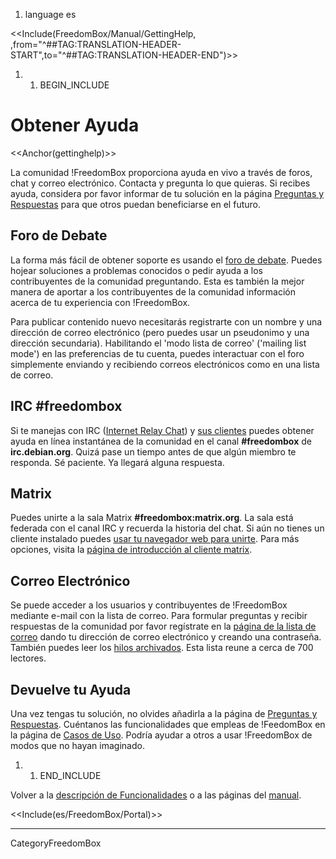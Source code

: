 #language es
<<Include(FreedomBox/Manual/GettingHelp, ,from="^##TAG:TRANSLATION-HEADER-START",to="^##TAG:TRANSLATION-HEADER-END")>>

## BEGIN_INCLUDE

= Obtener Ayuda =

<<Anchor(gettinghelp)>>

La comunidad !FreedomBox proporciona ayuda en vivo a través de foros, chat y correo electrónico. Contacta y pregunta lo que quieras. Si recibes ayuda, considera por favor informar de tu solución en la página [[es/FreedomBox/QuestionsAndAnswers|Preguntas y Respuestas]] para que otros puedan beneficiarse en el futuro.

== Foro de Debate ==

La forma más fácil de obtener soporte es usando el [[https://discuss.freedombox.org|foro de debate]]. Puedes hojear soluciones a problemas conocidos o pedir ayuda a los contribuyentes de la comunidad preguntando. Esta es también la mejor manera de aportar a los contribuyentes de la comunidad información acerca de tu experiencia con !FreedomBox.

Para publicar contenido nuevo necesitarás registrarte con un nombre y una dirección de correo electrónico (pero puedes usar un pseudonimo y una dirección secundaria). Habilitando el 'modo lista de correo' ('mailing list mode') en las preferencias de tu cuenta, puedes interactuar con el foro simplemente enviando y recibiendo correos electrónicos como en una lista de correo.

== IRC #freedombox ==

Si te manejas con IRC ([[http://www.irchelp.org/|Internet Relay Chat]]) y [[http://www.irchelp.org/irchelp/clients/|sus clientes]] puedes obtener ayuda en línea instantánea de la comunidad en el canal '''#freedombox''' de '''irc.debian.org'''. Quizá pase un tiempo antes de que algún miembro te responda. Sé paciente. Ya llegará alguna respuesta.

== Matrix ==

Puedes unirte a la sala Matrix '''#freedombox:matrix.org'''. La sala está federada con el canal IRC y recuerda la historia del chat.
Si aún no tienes un cliente instalado puedes [[https://riot.im/app/#/room/#freedombox:matrix.org|usar tu navegador web para unirte]].
Para más opciones, visita la [[https://matrix.to/#/#freedombox:matrix.org|página de introducción al cliente matrix]].

== Correo Electrónico ==

Se puede acceder a los usuarios y contribuyentes de !FreedomBox mediante e-mail con la lista de correo. Para formular preguntas y recibir respuestas de la comunidad por favor regístrate en la [[https://lists.alioth.debian.org/mailman/listinfo/freedombox-discuss|página de la lista de correo]] dando tu dirección de correo electrónico y creando una contraseña. También puedes leer los [[http://lists.alioth.debian.org/pipermail/freedombox-discuss/|hilos archivados]]. Esta lista reune a cerca de 700 lectores.


== Devuelve tu Ayuda ==

Una vez tengas tu solución, no olvides añadirla a la página de [[es/FreedomBox/QuestionsAndAnswers|Preguntas y Respuestas]]. Cuéntanos las funcionalidades que empleas de !FeedomBox en la página de [[es/FreedomBox/UserExperience|Casos de Uso]]. Podría ayudar a otros a usar !FreedomBox de modos que no hayan imaginado.

## END_INCLUDE

Volver a la [[es/FreedomBox/Features|descripción de Funcionalidades]] o a las páginas del [[es/FreedomBox/Manual|manual]].

<<Include(es/FreedomBox/Portal)>>

----
CategoryFreedomBox
